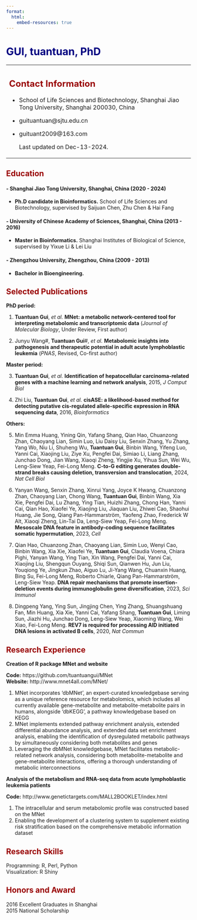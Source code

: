 ```yaml
---
format:
  html:
    embed-resources: true
---
```


# [GUI, tuantuan, PhD]{style="color: navy"}

#### 

+--------------------------------------------------------------------------------------------------------+-------------------------------------------------:+
| ## [Contact Information]{style="color: #990000"}                                                       
| 
| -   School of Life Sciences and Biotechnology, Shanghai Jiao Tong University, Shanghai 200030, China   
|
| -   guituantuan\@sjtu.edu.cn                                                                           
|                                                                                                        
| -   guituant2009\@163.com                                   
|
|     Last updated on Dec-13-2024.                                                                       
+--------------------------------------------------------------------------------------------------------+--------------------------------------------------+

## [Education]{style="color: #990000"}

#### - Shanghai Jiao Tong University, Shanghai, China (2020 - 2024)

-   **Ph.D candidate in Bioinformatics.**  School of Life Sciences and Biotechnology, supervised by Saijuan Chen, Zhu Chen & Hai Fang

#### - University of Chinese Academy of Sciences, Shanghai, China (2013 - 2016)

-   **Master in Bioinformatics.** Shanghai Institutes of Biological of Science, supervised by Yixue Li & Lei Liu

#### - Zhengzhou University, Zhengzhou, China (2009 - 2013)

-   **Bachelor in Bioengineering.**

## [Selected Publications]{style="color: #990000"}

**PhD period:**

1.  **Tuantuan Gui**, *et al.* **MNet: a metabolic network-centered tool for interpreting metabolomic and
transcriptomic data** (*Journal of Molecular Biology*, Under Review, First author)

2. Junyu Wang#, **Tuantuan Gui**#, *et al.* **Metabolomic insights into pathogenesis and therapeutic potential in
adult acute lymphoblastic leukemia** (*PNAS*, Revised, Co-first author)

**Master period:**

3. **Tuantuan Gui**, *et al.* **Identification of hepatocellular carcinoma-related genes with a machine learning and network analysis**, 2015, *J Comput Biol*

4. Zhi Liu, **Tuantuan Gui**, *et al.* **cisASE: a likelihood-based method for detecting putative cis-regulated allele-specific expression in RNA sequencing data**, 2016, *Bioinformatics*

**Others:**

5. Min Emma Huang, Yining Qin, Yafang Shang, Qian Hao, Chuanzong Zhan, Chaoyang Lian, Simin Luo, Liu Daisy Liu, Senxin Zhang, Yu Zhang, Yang Wo, Niu Li, Shuheng Wu, **Tuantuan Gui**, Binbin Wang, Yifeng Luo, Yanni Cai, Xiaojing Liu, Ziye Xu, Pengfei Dai, Simiao Li, Liang Zhang, Junchao Dong, Jian Wang, Xiaoqi Zheng, Yingjie Xu, Yihua Sun, Wei Wu, Leng-Siew Yeap, Fei-Long Meng. **C-to-G editing generates double-strand breaks causing deletion, transversion and translocation**, 2024, *Nat Cell Biol*

6. Yanyan Wang, Senxin Zhang, Xinrui Yang, Joyce K Hwang, Chuanzong Zhan, Chaoyang Lian, Chong Wang, **Tuantuan Gui**, Binbin Wang, Xia Xie, Pengfei Dai, Lu Zhang, Ying Tian, Huizhi Zhang, Chong Han, Yanni Cai, Qian Hao, Xiaofei Ye, Xiaojing Liu, Jiaquan Liu, Zhiwei Cao, Shaohui Huang, Jie Song, Qiang Pan-Hammarström, Yaofeng Zhao, Frederick W Alt, Xiaoqi Zheng, Lin-Tai Da, Leng-Siew Yeap, Fei-Long Meng. **Mesoscale DNA feature in antibody-coding sequence facilitates somatic hypermutation**, 2023, *Cell*

7. Qian Hao, Chuanzong Zhan, Chaoyang Lian, Simin Luo, Wenyi Cao, Binbin Wang, Xia Xie, Xiaofei Ye, **Tuantuan Gui**, Claudia Voena, Chiara Pighi, Yanyan Wang, Ying Tian, Xin Wang, Pengfei Dai, Yanni Cai, Xiaojing Liu, Shengqun Ouyang, Shiqi Sun, Qianwen Hu, Jun Liu, Youqiong Ye, Jingkun Zhao, Aiguo Lu, Ji-Yang Wang, Chuanxin Huang, Bing Su, Fei-Long Meng, Roberto Chiarle, Qiang Pan-Hammarström, Leng-Siew Yeap. **DNA repair mechanisms that promote insertion-deletion events during immunoglobulin gene diversification**, 2023, *Sci Immunol*

8. Dingpeng Yang, Ying Sun, Jingjing Chen, Ying Zhang, Shuangshuang Fan, Min Huang, Xia Xie, Yanni Cai, Yafang Shang, **Tuantuan Gui**, Liming Sun, Jiazhi Hu, Junchao Dong, Leng-Siew Yeap, Xiaoming Wang, Wei Xiao, Fei-Long Meng. **REV7 is required for processing AID initiated DNA lesions in activated B cells**, 2020, *Nat Commun*

## [Research Experience]{style="color: #990000"}

**Creation of R package MNet and website**

**Code:** https://github.com/tuantuangui/MNet    
**Website:** http://www.mnet4all.com/MNet/

1. MNet incorporates ‘dbMNet’, an expert-curated knowledgebase serving as a unique reference resource for
metabolomics, which includes all currently available gene-metabolite and metabolite-metabolite pairs in
humans, alongside ‘dbKEGG’, a pathway knowledgebase based on KEGG
2. MNet implements extended pathway enrichment analysis, extended differential abundance analysis, and
extended data set enrichment analysis, enabling the identification of dysregulated metabolic pathways by
simultaneously considering both metabolites and genes
3. Leveraging the dbMNet knowledgebase, MNet facilitates metabolic-related network analysis, considering
both metabolite-metabolite and gene-metabolite interactions, offering a thorough understanding of
metabolic interconnections

**Analysis of the metabolism and RNA-seq data from acute lymphoblastic leukemia patients**  

**Code:** http://www.genetictargets.com/MALL2BOOKLET/index.html  

1. The intracellular and serum metabolomic profile was constructed based on the MNet  
2. Enabling the development of a clustering system to supplement existing risk stratification based on the
comprehensive metabolic information dataset

## [Research Skills]{style="color: #990000"}
Programming: R, Perl, Python  
Visualization: R Shiny

## [Honors and Award]{style="color: #990000"}
2016 Excellent Graduates in Shanghai  
2015 National Scholarship


